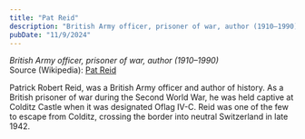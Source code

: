 ```yaml
---
title: "Pat Reid"
description: "British Army officer, prisoner of war, author (1910–1990)"
pubDate: "11/9/2024"
---
```


*British Army officer, prisoner of war, author (1910–1990)*  
Source (Wikipedia): [Pat Reid][1]

Patrick Robert Reid, was a British Army officer and author of history. As a British prisoner of war during the Second World War, he was held captive at Colditz Castle when it was designated Oflag IV-C. Reid was one of the few to escape from Colditz, crossing the border into neutral Switzerland in late 1942.

[1]: https://en.wikipedia.org/wiki/Pat_Reid
